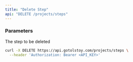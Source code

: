 ```yaml
---
title: "Delete Step"
api: "DELETE /projects/steps"
---
```


### Parameters

<ParamField body="stepId" type="string" required>

The step to be deleted

</ParamField>

<RequestExample>

```bash Request
curl -X DELETE https://api.gotolstoy.com/projects/steps \
  --header 'Authorization: Bearer <API_KEY>'
```

</RequestExample>
